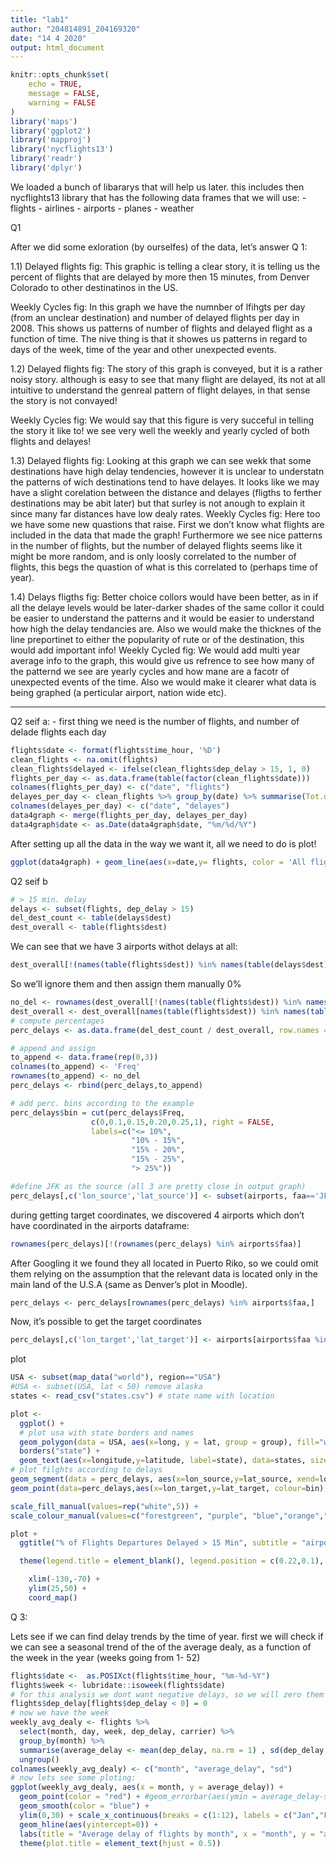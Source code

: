 ```yaml
---
title: "lab1"
author: "204814891_204169320"
date: "14 4 2020"
output: html_document
---
```



```r
knitr::opts_chunk$set(
	echo = TRUE,
	message = FALSE,
	warning = FALSE
)
library('maps')
library('ggplot2')
library('mapproj')
library('nycflights13')
library('readr')
library('dplyr')
```


We loaded a  bunch of libararys that will help us later.
this includes then nycflights13 library that has the following data frames that we will use:
- flights 
- airlines 
- airports 
- planes 
- weather


Q1 

After we did some exloration (by ourselfes) of the data, let's answer Q 1:

1.1)
Delayed flights fig:
   This graphic is telling a clear story, it is telling us the percent of flights that are delayed by more then 15 minutes, from Denver Colorado to other destinatinos in the US. 
   
Weekly Cycles fig:
  In this graph we have the numnber of lfihgts per day (from an unclear destination) and number of delayed flights per day in 2008. This shows us patterns of number of flights and delayed flight as a function of time. The nive thing is that it showes us patterns in regard to days of the week, time of the year and other unexpected events. 
  
  1.2)
Delayed flights fig:
  The story of this graph is conveyed, but it is a rather noisy story. although is easy to see that many flight are delayed, its not at all intuitive to understand the genreal pattern of flight delayes, in that sense the story is not convayed!

Weekly Cycles fig:
  We would say that this figure is very succeful in telling the story it like to! we see very well the weekly and yearly cycled of both flights and delayes!
  
  1.3)
Delayed flights fig:
  Looking at this graph we can see wekk that some destinations have high delay tendencies, however it is unclear to understatn the patterns of wich destinations tend to have delayes. It looks like we may have a slight corelation between the distance and delayes (fligths to ferther destinations may be abit later) but that surley is not anough to explain it since many far distances have low dealy rates. 
  Weekly Cycles fig:
Here too we have some new quastions that raise. First we don't know what flights are included in the data that made the graph!
Furthermore we see nice patterns in the number of flights, but the number of delayed flights seems like it might be more random, and is only loosly correlated to the number of flights, this begs the quastion of what is this correlated to (perhaps time of year).

1.4)
  Delays fligths fig:
Better choice collors would have been better, as in if all the delaye levels would be later-darker shades of the same collor it could be easier to understand the patterns and it would be easier to understand how high the delay tendancies are. Also we would make the thicknes of the line preportinet to either the  popularity of rute or of the destination, this would add important info!
  Weekly Cycled fig:
We would add multi year average info to the graph, this would give us refrence to see how many of the patternd we see are yearly cycles and how mane are a facotr of unexpected events of the time. Also we would make it clearer what data is being graphed (a perticular airport, nation wide etc).

--- 

Q2
seif a:
- first thing we need is the number of flights, and number of delade flights each day

```r
flights$date <- format(flights$time_hour, '%D')
clean_flights <- na.omit(flights)
clean_flights$delayed <- ifelse(clean_flights$dep_delay > 15, 1, 0)
flights_per_day <- as.data.frame(table(factor(clean_flights$date)))
colnames(flights_per_day) <- c("date", "flights")
delayes_per_day <- clean_flights %>% group_by(date) %>% summarise(Tot.delayed = sum(delayed))
colnames(delayes_per_day) <- c("date", "delayes")
data4graph <- merge(flights_per_day, delayes_per_day)
data4graph$date <- as.Date(data4graph$date, "%m/%d/%Y")
```
After setting up all the data in the way we want it, all we need to do is plot!

```r
ggplot(data4graph) + geom_line(aes(x=date,y= flights, color = 'All flights (schedualed for separtue)')) + geom_bar(stat = "identity", aes(x = date, y = delayes, color = 'Late flights (departure delayed > 15 minutes)')) + theme(legend.position = "bottom") + scale_color_manual(name = "Colors", values = c('All flights (schedualed for separtue)' = "blue", 'Late flights (departure delayed > 15 minutes)' = "red")) + labs(title = "Weekly Cycles: Flights from NYC airports in 2013 \n  Few flights: Sundays & Saturdays \n Most Flights: Mondays, thursdays & fridays", y = "Flights per day") + theme(plot.title = element_text(hjust = 0.5))
```
Q2
seif b
```r
# > 15 min. delay
delays <- subset(flights, dep_delay > 15)
del_dest_count <- table(delays$dest)
dest_overall <- table(flights$dest)
```

We can see that we have 3 airports withot delays at all:
```r
dest_overall[!(names(table(flights$dest)) %in% names(table(delays$dest)))]
```
So we'll ignore them and then assign them manually 0%
```r
no_del <- rownames(dest_overall[!(names(table(flights$dest)) %in% names(table(delays$dest)))])
dest_overall <- dest_overall[names(table(flights$dest)) %in% names(table(delays$dest))]
# compute percentages
perc_delays <- as.data.frame(del_dest_count / dest_overall, row.names = TRUE)

# append and assign
to_append <- data.frame(rep(0,3))
colnames(to_append) <- 'Freq'
rownames(to_append) <- no_del
perc_delays <- rbind(perc_delays,to_append)
```

```r
# add perc. bins according to the example
perc_delays$bin = cut(perc_delays$Freq, 
                  c(0,0.1,0.15,0.20,0.25,1), right = FALSE, 
                  labels=c("<= 10%",
                           "10% - 15%",
                           "15% - 20%",
                           "15% - 25%",
                           "> 25%"))

#define JFK as the source (all 3 are pretty close in output graph)
perc_delays[,c('lon_source','lat_source')] <- subset(airports, faa=='JFK', select = c('lon','lat'))

```
during getting target coordinates, we discovered 4 airports which don't have coordinated in the airports dataframe:
```r
rownames(perc_delays)[!(rownames(perc_delays) %in% airports$faa)]
```
After Googling it we found they all located in Puerto Riko, so we could omit them relying on the assumption that the relevant data is located only in the main land of the U.S.A (same as Denver's plot in Moodle).

```r
perc_delays <- perc_delays[rownames(perc_delays) %in% airports$faa,]
```
Now, it's possible to get the target coordinates
```r
perc_delays[,c('lon_target','lat_target')] <- airports[airports$faa %in% rownames(perc_delays),c('lon','lat')]
```

plot
```r
USA <- subset(map_data("world"), region=="USA")
#USA <- subset(USA, lat < 50) remove alaska
states <- read_csv("states.csv") # state name with location
```



```r
plot <- 
  ggplot() +
  # plot usa with state borders and names
  geom_polygon(data = USA, aes(x=long, y = lat, group = group), fill="white", alpha=0.3) +
  borders("state") +
  geom_text(aes(x=longitude,y=latitude, label=state), data=states, size = 2) +
# plot filghts according to delays
geom_segment(data = perc_delays, aes(x=lon_source,y=lat_source, xend=lon_target, yend=lat_target, colour=bin)) +
geom_point(data=perc_delays,aes(x=lon_target,y=lat_target, colour=bin),shape=21,size=1.5, show.legend = FALSE) +

scale_fill_manual(values=rep("white",5)) + 
scale_colour_manual(values=c("forestgreen", "purple", "blue","orange","red"))
```

```r
plot +
  ggtitle("% of Flights Departures Delayed > 15 Min", subtitle = "airport=NY's airports    Year=2013") +

  theme(legend.title = element_blank(), legend.position = c(0.22,0.1), panel.background = element_blank(), axis.line = element_blank(), axis.title = element_blank(), axis.ticks = element_blank(), axis.text = element_blank(),legend.text = element_text(size=7), legend.key = element_rect(fill = "transparent", colour = "transparent"), legend.key.height = unit(0.7,"line"), plot.title = element_text(hjust = 0.5, size=10, face="bold"), plot.subtitle = element_text(hjust = 0.5, size=6, face="bold")) +

    xlim(-130,-70) + 
    ylim(25,50) +
    coord_map()
```


Q 3:

Lets see if we can find delay trends by the time of year. 
first we will check if we can see a seasonal trend of the of the average dealy, as a function of the week in the year (weeks going from 1- 52)

```r
flights$date <-  as.POSIXct(flights$time_hour, "%m-%d-%Y")
flights$week <- lubridate::isoweek(flights$date)
# for this analysis we dont want negative delays, so we will zero them
flights$dep_delay[flights$dep_delay < 0] = 0
# now we have the week 
weekly_avg_dealy <- flights %>%
  select(month, day, week, dep_delay, carrier) %>%
  group_by(month) %>%
  summarise(average_delay <- mean(dep_delay, na.rm = 1) , sd(dep_delay, na.rm = 1)) %>%
  ungroup()
colnames(weekly_avg_dealy) <- c("month", "average_delay", "sd")
# now lets see some ploting:
ggplot(weekly_avg_dealy, aes(x = month, y = average_delay)) + 
  geom_point(color = "red") + #geom_errorbar(aes(ymin = average_delay-sd, ymax = average_delay+sd), color = "red", width = .1) +
  geom_smooth(color = "blue") + 
  ylim(0,30) + scale_x_continuous(breaks = c(1:12), labels = c("Jan","Feb","Mar","Apr", "May","Jun","Jul","Aug","Sep","Oct","Nov","Dec")) +
  geom_hline(aes(yintercept=0)) +
  labs(title = "Average delay of flights by month", x = "month", y = "average delay") + 
  theme(plot.title = element_text(hjust = 0.5))
```



